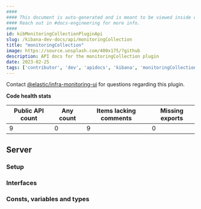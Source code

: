 ```yaml
---
####
#### This document is auto-generated and is meant to be viewed inside our experimental, new docs system.
#### Reach out in #docs-engineering for more info.
####
id: kibMonitoringCollectionPluginApi
slug: /kibana-dev-docs/api/monitoringCollection
title: "monitoringCollection"
image: https://source.unsplash.com/400x175/?github
description: API docs for the monitoringCollection plugin
date: 2023-02-25
tags: ['contributor', 'dev', 'apidocs', 'kibana', 'monitoringCollection']
---
```




Contact [@elastic/infra-monitoring-ui](https://github.com/orgs/elastic/teams/infra-monitoring-ui) for questions regarding this plugin.

**Code health stats**

| Public API count  | Any count | Items lacking comments | Missing exports |
|-------------------|-----------|------------------------|-----------------|
| 9 | 0 | 9 | 0 |

## Server

### Setup
<DocDefinitionList data={[monitoringCollectionObj.server.setup]}/>

### Interfaces
<DocDefinitionList data={monitoringCollectionObj.server.interfaces}/>

### Consts, variables and types
<DocDefinitionList data={monitoringCollectionObj.server.misc}/>

